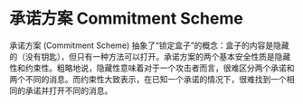 # 承诺方案 Commitment Scheme

承诺方案 (Commitment Scheme) 抽象了“锁定盒子”的概念：盒子的内容是隐藏的（没有钥匙），但只有一种方法可以打开。承诺方案的两个基本安全性质是隐藏性和约束性。粗略地说，隐藏性意味着对于一个攻击者而言，很难区分两个承诺和两个不同的消息。而约束性大致表示，在已知一个承诺的情况下，很难找到一个相同的承诺并打开不同的消息。
